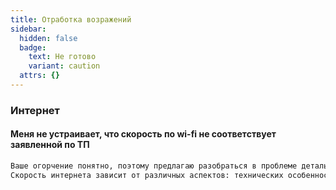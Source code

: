 ```yaml
---
title: Отработка возражений
sidebar:
  hidden: false
  badge:
    text: Не готово
    variant: caution
  attrs: {}
---
```

### Интернет

#### Меня не устраивает, что скорость по wi-fi не соответствует заявленной по ТП

```txt
Ваше огорчение понятно, поэтому предлагаю разобраться в проблеме детальнее, чтобы как можно быстрее вам помочь🙏
Скорость интернета зависит от различных аспектов: технических особенностей используемого оборудования, состояния линии, работы программного обеспечения. Готовы сейчас проверить причину их возникновения?😊
```
